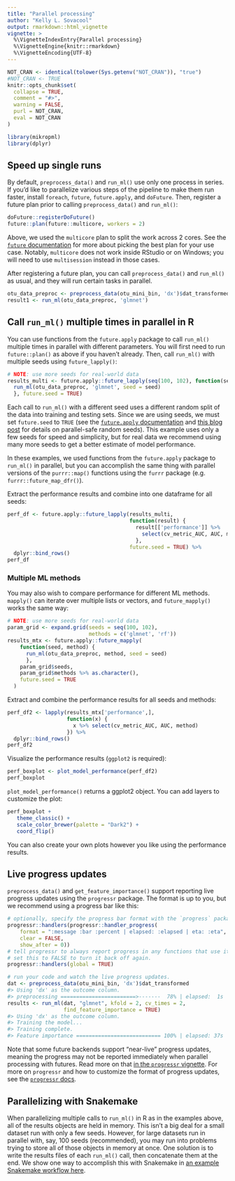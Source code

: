 ```yaml
---
title: "Parallel processing"
author: "Kelly L. Sovacool"
output: rmarkdown::html_vignette
vignette: >
  %\VignetteIndexEntry{Parallel processing}
  %\VignetteEngine{knitr::rmarkdown}
  %\VignetteEncoding{UTF-8}
---
```


```r
NOT_CRAN <- identical(tolower(Sys.getenv("NOT_CRAN")), "true")
#NOT_CRAN <- TRUE
knitr::opts_chunk$set(
  collapse = TRUE,
  comment = "#>",
  warning = FALSE,
  purl = NOT_CRAN,
  eval = NOT_CRAN
)
```

```r
library(mikropml)
library(dplyr)
```

## Speed up single runs

By default, `preprocess_data()` and `run_ml()` use only one process in series.
If you'd like to parallelize various steps of the pipeline to make them run
faster, install `foreach`, `future`, `future.apply`, and `doFuture`. Then,
register a future plan prior to calling `preprocess_data()` and `run_ml()`:

```r
doFuture::registerDoFuture()
future::plan(future::multicore, workers = 2)
```

Above, we used the `multicore` plan to split the work across 2 cores. See the
[`future`
documentation](https://cran.r-project.org/web/packages/future/vignettes/future-1-overview.html)
for more about picking the best plan for your use case. Notably, `multicore`
does not work inside RStudio or on Windows; you will need to use `multisession`
instead in those cases.

After registering a future plan, you can call `preprocess_data()` and `run_ml()`
as usual, and they will run certain tasks in parallel.

```r
otu_data_preproc <- preprocess_data(otu_mini_bin, 'dx')$dat_transformed
result1 <- run_ml(otu_data_preproc, 'glmnet')
```

## Call `run_ml()` multiple times in parallel in R

You can use functions from the `future.apply` package to call `run_ml()`
multiple times in parallel with different parameters. You will first need to run
`future::plan()` as above if you haven't already. Then, call `run_ml()` with
multiple seeds using `future_lapply()`:

```r
# NOTE: use more seeds for real-world data
results_multi <- future.apply::future_lapply(seq(100, 102), function(seed) {
  run_ml(otu_data_preproc, 'glmnet', seed = seed)
  }, future.seed = TRUE)
```

Each call to `run_ml()` with a different seed uses a different random split of
the data into training and testing sets. Since we are using seeds, we must set
`future.seed` to `TRUE` (see the [`future.apply`
documentation](https://cran.r-project.org/web/packages/future.apply/future.apply.pdf)
and [this blog
post](https://www.r-bloggers.com/2020/09/future-1-19-1-making-sure-proper-random-numbers-are-produced-in-parallel-processing/)
for details on parallel-safe random seeds). This example uses only a few seeds
for speed and simplicity, but for real data we recommend using many more seeds
to get a better estimate of model performance.

In these examples, we used functions from the `future.apply` package to
`run_ml()` in parallel, but you can accomplish the same thing with parallel
versions of the `purrr::map()` functions using the `furrr` package (e.g.
`furrr::future_map_dfr()`).

Extract the performance results and combine into one dataframe for all seeds:

```r
perf_df <- future.apply::future_lapply(results_multi, 
                                       function(result) {
                                         result[['performance']] %>% 
                                           select(cv_metric_AUC, AUC, method)
                                         },
                                       future.seed = TRUE) %>% 
  dplyr::bind_rows()
perf_df
```

### Multiple ML methods

You may also wish to compare performance for different ML methods. `mapply()`
can iterate over multiple lists or vectors, and `future_mapply()` works the same
way:

```r
# NOTE: use more seeds for real-world data
param_grid <- expand.grid(seeds = seq(100, 102),
                          methods = c('glmnet', 'rf'))
results_mtx <- future.apply::future_mapply(
    function(seed, method) {
      run_ml(otu_data_preproc, method, seed = seed)
      },
    param_grid$seeds,
    param_grid$methods %>% as.character(),
    future.seed = TRUE
  )
```

Extract and combine the performance results for all seeds and methods:

```r
perf_df2 <- lapply(results_mtx['performance',], 
                   function(x) {
                     x %>% select(cv_metric_AUC, AUC, method)
                   }) %>% 
  dplyr::bind_rows()
perf_df2
```

Visualize the performance results (`ggplot2` is required):

```r
perf_boxplot <- plot_model_performance(perf_df2)
perf_boxplot
```

`plot_model_performance()` returns a ggplot2 object. 
You can add layers to customize the plot:

```r
perf_boxplot +
   theme_classic() +
   scale_color_brewer(palette = "Dark2") +
   coord_flip()
```

You can also create your own plots however you like using the performance
results.

## Live progress updates

`preprocess_data()` and `get_feature_importance()` support reporting live
progress updates using the `progressr` package. The format is up to you, but we
recommend using a progress bar like this:

```r
# optionally, specify the progress bar format with the `progress` package.
progressr::handlers(progressr::handler_progress(
    format = ":message :bar :percent | elapsed: :elapsed | eta: :eta",
    clear = FALSE,
    show_after = 0))
# tell progressr to always report progress in any functions that use it.
# set this to FALSE to turn it back off again.
progressr::handlers(global = TRUE)

# run your code and watch the live progress updates.
dat <- preprocess_data(otu_mini_bin, 'dx')$dat_transformed
#> Using 'dx' as the outcome column.
#> preprocessing ========================>-------  78% | elapsed:  1s | eta:  0s
results <- run_ml(dat, "glmnet", kfold = 2, cv_times = 2,
                  find_feature_importance = TRUE)
#> Using 'dx' as the outcome column.
#> Training the model...
#> Training complete.
#> Feature importance =========================== 100% | elapsed: 37s | eta:  0s
```

Note that some future backends support "near-live" progress updates, meaning the
progress may not be reported immediately when parallel processing with futures.
Read more on that [in the `progressr`
vignette](https://progressr.futureverse.org/articles/progressr-intro.html#near-live-versus-buffered-progress-updates-with-futures).
For more on `progressr` and how to customize the format of progress updates, see
the [`progressr` docs](https://progressr.futureverse.org/).

## Parallelizing with Snakemake

When parallelizing multiple calls to `run_ml()` in R as in the examples above,
all of the results objects are held in memory. This isn't a big deal for a small
dataset run with only a few seeds. However, for large datasets run in parallel
with, say, 100 seeds (recommended), you may run into problems trying to store
all of those objects in memory at once. One solution is to write the results
files of each `run_ml()` call, then concatenate them at the end. We show one way
to accomplish this with Snakemake in [an example Snakemake workflow
here](https://github.com/SchlossLab/mikropml-snakemake-workflow).
